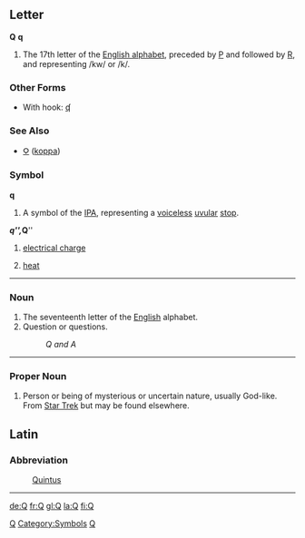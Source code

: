 ==Letter==
'''Q''' '''q'''

#The 17th letter of the [[Wiktionary:About Roman script|English alphabet]], preceded by [[P]] and followed by [[R]], and representing /kw/ or /k/.

===Other Forms===
*With hook: [[ʠ]]
===See Also===
*[[Ϙ]] ([[koppa]])
[[Category:Latin letters|Q]]

===Symbol===
'''q'''
#A symbol of the [[IPA]], representing a [[voiceless]] [[uvular]] [[stop]].

'''''q''''', '''''Q'''''
#{{physics}} [[electrical charge]]
#{{physics}} [[heat]]
----

===Noun===

# The seventeenth letter of the [[English]] alphabet.
# Question or questions.
#: ''Q and A''
----

===Proper Noun===

# Person or being of mysterious or uncertain nature, usually God-like. From [[Star Trek]] but may be found elsewhere.

==Latin==
===Abbreviation===
: [[Quintus]]
----

[[Category:Symbols]]
[[Category:IPA symbols|Q]]

[[de:Q]]
[[fr:Q]]
[[gl:Q]]
[[la:Q]]
[[fi:Q]]